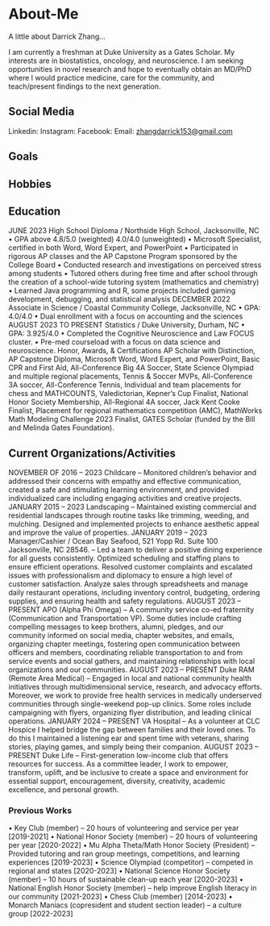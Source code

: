 # About-Me

A little about Darrick Zhang...

I am currently a freshman at Duke University as a Gates Scholar. My interests are in biostatistics, oncology, and neuroscience. I am seeking opportunities in novel research and hope to eventually obtain an MD/PhD where I would practice medicine, care for the community, and teach/present findings to the next generation.

## Social Media

Linkedin: Instagram: Facebook: Email: [zhangdarrick153\@gmail.com](mailto:zhangdarrick153@gmail.com){.email}

## Goals

## Hobbies

## Education

JUNE 2023 High School Diploma / Northside High School, Jacksonville, NC • GPA above 4.8/5.0 (weighted) 4.0/4.0 (unweighted) • Microsoft Specialist, certified in both Word, Word Expert, and PowerPoint • Participated in rigorous AP classes and the AP Capstone Program sponsored by the College Board • Conducted research and investigations on perceived stress among students • Tutored others during free time and after school through the creation of a school-wide tutoring system (mathematics and chemistry) • Learned Java programming and R, some projects included gaming development, debugging, and statistical analysis DECEMBER 2022 Associate in Science / Coastal Community College, Jacksonville, NC • GPA: 4.0/4.0 • Dual enrollment with a focus on accounting and the sciences AUGUST 2023 TO PRESENT Statistics / Duke University, Durham, NC • GPA: 3.925/4.0 • Completed the Cognitive Neuroscience and Law FOCUS cluster. • Pre-med courseload with a focus on data science and neuroscience. Honor, Awards, & Certifications AP Scholar with Distinction, AP Capstone Diploma, Microsoft Word, Word Expert, and PowerPoint, Basic CPR and First Aid, All-Conference Big 4A Soccer, State Science Olympiad and multiple regional placements, Tennis & Soccer MVPs, All-Conference 3A soccer, All-Conference Tennis, Individual and team placements for chess and MATHCOUNTS, Valedictorian, Kepner’s Cup Finalist, National Honor Society Membership, All-Regional 4A soccer, Jack Kent Cooke Finalist, Placement for regional mathematics competition (AMC), MathWorks Math Modeling Challenge 2023 Finalist, GATES Scholar (funded by the Bill and Melinda Gates Foundation).

## Current Organizations/Activities

NOVEMBER OF 2016 – 2023 Childcare – Monitored children’s behavior and addressed their concerns with empathy and effective communication, created a safe and stimulating learning environment, and provided individualized care including engaging activities and creative projects. JANUARY 2015 – 2023 Landscaping – Maintained existing commercial and residential landscapes through routine tasks like trimming, weeding, and mulching. Designed and implemented projects to enhance aesthetic appeal and improve the value of properties. JANUARY 2019 – 2023 Manager/Cashier / Ocean Bay Seafood, 521 Yopp Rd. Suite 100 Jacksonville, NC 28546. – Led a team to deliver a positive dining experience for all guests consistently. Optimized scheduling and staffing plans to ensure efficient operations. Resolved customer complaints and escalated issues with professionalism and diplomacy to ensure a high level of customer satisfaction. Analyze sales through spreadsheets and manage daily restaurant operations, including inventory control, budgeting, ordering supplies, and ensuring health and safety regulations. AUGUST 2023 – PRESENT APO (Alpha Phi Omega) – A community service co-ed fraternity (Communication and Transportation VP). Some duties include crafting compelling messages to keep brothers, alumni, pledges, and our community informed on social media, chapter websites, and emails, organizing chapter meetings, fostering open communication between officers and members, coordinating reliable transportation to and from service events and social gathers, and maintaining relationships with local organizations and our communities. AUGUST 2023 – PRESENT Duke RAM (Remote Area Medical) – Engaged in local and national community health initiatives through multidimensional service, research, and advocacy efforts. Moreover, we work to provide free health services in medically underserved communities through single-weekend pop-up clinics. Some roles include campaigning with flyers, organizing flyer distribution, and leading clinical operations. JANUARY 2024 – PRESENT VA Hospital – As a volunteer at CLC Hospice I helped bridge the gap between families and their loved ones. To do this I maintained a listening ear and spent time with veterans, sharing stories, playing games, and simply being their companion. AUGUST 2023 – PRESENT Duke Life – First-generation low-income club that offers resources for success. As a committee leader, I work to empower, transform, uplift, and be inclusive to create a space and environment for essential support, encouragement, diversity, creativity, academic excellence, and personal growth.

### Previous Works

• Key Club (member) – 20 hours of volunteering and service per year [2019-2021] • National Honor Society (member) – 20 hours of volunteering per year [2020-2022] • Mu Alpha Theta/Math Honor Society (President) – Provided tutoring and ran group meetings, competitions, and learning experiences [2019-2023] • Science Olympiad (competitor) – competed in regional and states [2020-2023] • National Science Honor Society (member) – 10 hours of sustainable clean-up each year [2020-2023] • National English Honor Society (member) – help improve English literacy in our community [2021-2023] • Chess Club (member) [2014-2023] • Monarch Maniacs (copresident and student section leader) – a culture group [2022-2023]
